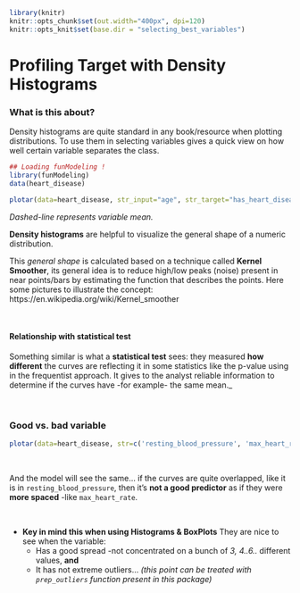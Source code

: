 
```r
library(knitr)
knitr::opts_chunk$set(out.width="400px", dpi=120)
knitr::opts_knit$set(base.dir = "selecting_best_variables")
```

Profiling Target with Density Histograms
===

### What is this about?

Density histograms are quite standard in any book/resource when plotting distributions. To use them in selecting variables gives a quick view on how well certain variable separates the class.


```r
## Loading funModeling !
library(funModeling)
data(heart_disease)
```


```r
plotar(data=heart_disease, str_input="age", str_target="has_heart_disease", plot_type = "histdens")
```

_Dashed-line represents variable mean._

**Density histograms** are helpful to visualize the general shape of a numeric distribution.

This *general shape* is calculated based on a technique called **Kernel Smoother**, its general idea is to reduce high/low peaks (noise) present in near points/bars by estimating the function that describes the points. Here some pictures to illustrate the concept: https://en.wikipedia.org/wiki/Kernel_smoother

<br>


#### Relationship with statistical test

Something similar is what a **statistical test** sees: they measured **how different** the curves are reflecting it in some statistics like the p-value using in the frequentist approach. It gives to the analyst reliable information to determine if the curves have -for example- the same mean._

<br>

### Good vs. bad variable

```r
plotar(data=heart_disease, str=c('resting_blood_pressure', 'max_heart_rate'),  str_target="has_heart_disease", plot_type = "histdens")
```

<br>

And the model will see the same... if the curves are quite overlapped, like it is in `resting_blood_pressure`, then it's **not a good predictor** as if they were **more spaced** -like `max_heart_rate`.

<br>


* **Key in mind this when using Histograms & BoxPlots** They are nice to see when the variable:
    + Has a good spread -not concentrated on a bunch of _3, 4..6.._ different values, **and**
    + It has not extreme outliers... _(this point can be treated with `prep_outliers` function present in this package)_
    
<br>

